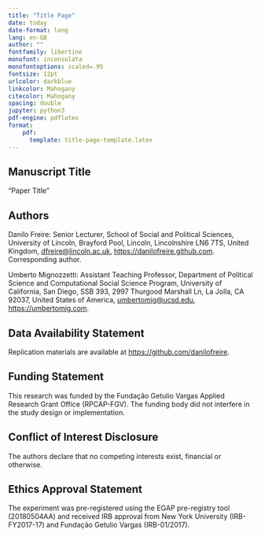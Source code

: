 ```yaml
---
title: "Title Page"
date: today
date-format: long
lang: en-GB
author: ""
fontfamily: libertine
monofont: inconsolata
monofontoptions: scaled=.95
fontsize: 12pt
urlcolor: darkblue
linkcolor: Mahogany
citecolor: Mahogany
spacing: double
jupyter: python3
pdf-engine: pdflatex
format: 
    pdf:
      template: title-page-template.latex
---
```


## Manuscript Title

"Paper Title"

## Authors

Danilo Freire: Senior Lecturer, School of Social and Political Sciences, University of Lincoln, Brayford Pool, Lincoln, Lincolnshire LN6 7TS, United Kingdom, <dfreire@lincoln.ac.uk>, <https://danilofreire.github.com>. Corresponding
author.

\vspace{.4cm}

Umberto Mignozzetti: Assistant Teaching Professor, Department of Political Science and Computational Social Science Program, University of California, San Diego, SSB 393, 2997 Thurgood Marshall Ln, La Jolla, CA 92037, United States of America, <umbertomig@ucsd.edu>, <https://umbertomig.com>.

## Data Availability Statement

Replication materials are available at <https://github.com/danilofreire>.

## Funding Statement

This research was funded by the Fundação Getulio Vargas Applied Research Grant Office (RPCAP-FGV). The funding body did not interfere in the study design or implementation.

## Conflict of Interest Disclosure

The authors declare that no competing interests exist, financial or otherwise.

## Ethics Approval Statement

The experiment was pre-registered using the EGAP pre-registry tool (20180504AA) and received IRB approval from New York University (IRB-FY2017-17) and Fundação Getulio Vargas (IRB-01/2017).

